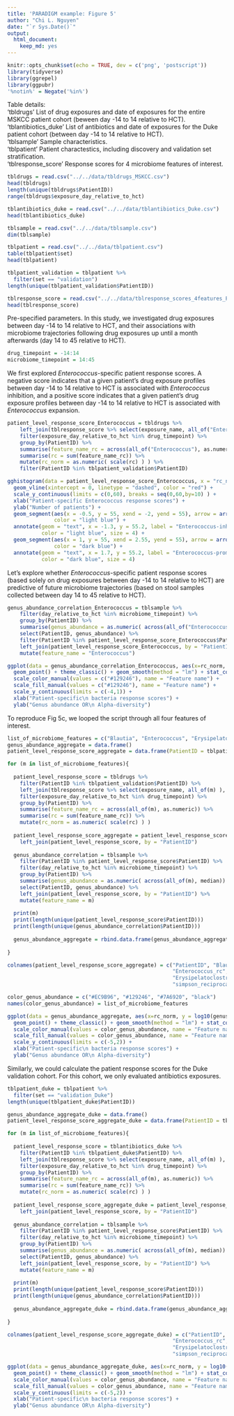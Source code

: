 ```yaml
---
title: 'PARADIGM example: Figure 5'
author: "Chi L. Nguyen"
date: "`r Sys.Date()`"
output:
  html_document:
    keep_md: yes
---
```


```r
knitr::opts_chunk$set(echo = TRUE, dev = c('png', 'postscript'))
library(tidyverse)
library(ggrepel)
library(ggpubr)
'%notin%' = Negate('%in%')
```

Table details:  
'tbldrugs' List of drug exposures and date of exposures for the entire MSKCC patient cohort (beween day -14 to 14 relative to HCT).  
'tblantibiotics_duke' List of antibiotics and date of exposures for the Duke patient cohort (between day -14 to 14 relative to HCT).  
'tblsample' Sample characteristics.  
'tblpatient' Patient charactestics, including discovery and validation set stratification.  
'tblresponse_score' Response scores for 4 microbiome features of interest. 

```r

tbldrugs = read.csv("../../data/tbldrugs_MSKCC.csv")
head(tbldrugs)
length(unique(tbldrugs$PatientID))
range(tbldrugs$exposure_day_relative_to_hct)

tblantibiotics_duke = read.csv("../../data/tblantibiotics_Duke.csv")
head(tblantibiotics_duke)

tblsample = read.csv("../../data/tblsample.csv")
dim(tblsample)

tblpatient = read.csv("../../data/tblpatient.csv")
table(tblpatient$set)
head(tblpatient)

tblpatient_validation = tblpatient %>% 
  filter(set == "validation") 
length(unique(tblpatient_validation$PatientID))

tblresponse_score = read.csv("../../data/tblresponse_scores_4features_PARADIGM.csv")
head(tblresponse_score)

```

Pre-specified parameters. In this study, we investigated drug exposures between day -14 to 14 relative to HCT, and their associations with microbiome trajectories following drug exposures up until a month afterwards (day 14 to 45 relative to HCT). 

```r

drug_timepoint = -14:14 
microbiome_timepoint = 14:45 

```

We first explored *Enterococcus*-specific patient response scores. A negative score indicates that a given patient's drug exposure profiles between day -14 to 14 relative to HCT is associated with *Enterococcus* inhibition, and a positive score indicates that a given patient's drug exposure profiles between day -14 to 14 relative to HCT is associated with *Enterococcus* expansion. 
 
```r

patient_level_response_score_Enterococcus = tbldrugs %>% 
    left_join(tblresponse_score %>% select(exposure_name, all_of("Enterococcus") ), by = "exposure_name") %>% 
    filter(exposure_day_relative_to_hct %in% drug_timepoint) %>%
    group_by(PatientID) %>%
    summarise(feature_name_rc = across(all_of("Enterococcus"), as.numeric)) %>% 
    summarise(rc = sum(feature_name_rc)) %>% 
    mutate(rc_norm = as.numeric( scale(rc) ) ) %>% 
    filter(PatientID %in% tblpatient_validation$PatientID) 

gghistogram(data = patient_level_response_score_Enterococcus, x = "rc_norm") +
  geom_vline(xintercept = 0, linetype = "dashed", color = "red") +
  scale_y_continuous(limits = c(0,60), breaks = seq(0,60,by=10) ) +
  xlab("Patient-specific Enterococcus response scores") + 
  ylab("Number of patients") +
  geom_segment(aes(x = -0.5, y = 55, xend = -2, yend = 55), arrow = arrow(length = unit(0.2, "cm")), 
               color = "light blue") + 
  annotate(geom = "text", x = -1.3, y = 55.2, label = "Enterococcus-inhibiting\n association", 
           color = "light blue", size = 4) +
  geom_segment(aes(x = 1, y = 55, xend = 2.55, yend = 55), arrow = arrow(length = unit(0.2, "cm")), 
               color = "dark blue") +
  annotate(geom = "text", x = 1.7, y = 55.2, label = "Enterococcus-promoting\n association", 
           color = "dark blue", size = 4) 

```

Let's explore whether *Enterococcus*-specific patient response scores (based solely on drug exposures between day -14 to 14 relative to HCT) are predictive of future microbiome trajectories (based on stool samples collected between day 14 to 45 relative to HCT). 

```r

genus_abundance_correlation_Enterococcus = tblsample %>% 
    filter(day_relative_to_hct %in% microbiome_timepoint) %>% 
    group_by(PatientID) %>% 
    summarise(genus_abundance = as.numeric( across(all_of("Enterococcus"), median)) ) %>% 
    select(PatientID, genus_abundance) %>% 
    filter(PatientID %in% patient_level_response_score_Enterococcus$PatientID) %>% 
    left_join(patient_level_response_score_Enterococcus, by = "PatientID") %>% 
    mutate(feature_name = "Enterococcus")

ggplot(data = genus_abundance_correlation_Enterococcus, aes(x=rc_norm, y = log10(genus_abundance+0.0001), fill = feature_name, col = feature_name)) +
  geom_point() + theme_classic() + geom_smooth(method = "lm") + stat_cor() +
  scale_color_manual(values = c("#129246"), name = "Feature name") +
  scale_fill_manual(values = c("#129246"), name = "Feature name") + 
  scale_y_continuous(limits = c(-4,1)) +
  xlab("Patient-specific\n bacteria response scores") +
  ylab("Genus abundance OR\n Alpha-diversity")  

```

To reproduce Fig 5c, we looped the script through all four features of interest. 

```r

list_of_microbiome_features = c("Blautia", "Enterococcus", "Erysipelatoclostridium", "simpson_reciprocal")
genus_abundance_aggregate = data.frame()
patient_level_response_score_aggregate = data.frame(PatientID = tblpatient_validation$PatientID)

for (m in list_of_microbiome_features){
  
  patient_level_response_score = tbldrugs %>% 
    filter(PatientID %in% tblpatient_validation$PatientID) %>% 
    left_join(tblresponse_score %>% select(exposure_name, all_of(m) ), by = "exposure_name") %>% 
    filter(exposure_day_relative_to_hct %in% drug_timepoint) %>%
    group_by(PatientID) %>%
    summarise(feature_name_rc = across(all_of(m), as.numeric)) %>% 
    summarise(rc = sum(feature_name_rc)) %>% 
    mutate(rc_norm = as.numeric( scale(rc) ) ) 
  
  patient_level_response_score_aggregate = patient_level_response_score_aggregate %>% 
    left_join(patient_level_response_score, by = "PatientID")
  
  genus_abundance_correlation = tblsample %>%
    filter(PatientID %in% patient_level_response_score$PatientID) %>% 
    filter(day_relative_to_hct %in% microbiome_timepoint) %>% 
    group_by(PatientID) %>% 
    summarise(genus_abundance = as.numeric( across(all_of(m), median)) ) %>% 
    select(PatientID, genus_abundance) %>% 
    left_join(patient_level_response_score, by = "PatientID") %>% 
    mutate(feature_name = m)
  
  print(m)
  print(length(unique(patient_level_response_score$PatientID)))
  print(length(unique(genus_abundance_correlation$PatientID)))
  
  genus_abundance_aggregate = rbind.data.frame(genus_abundance_aggregate, genus_abundance_correlation)
  
}

colnames(patient_level_response_score_aggregate) = c("PatientID", "Blautia_rc", "Blautia_rc_norm",
                                                     "Enterococcus_rc", "Enterococcus_rc_norm", 
                                                     "Erysipelatoclostridium_rc", "Erysipelatoclostridium_rc_norm",
                                                     "simpson_reciprocal_rc", "simpson_reciprocal_rc_norm")

```

```r

color_genus_abundance = c("#EC9B96", "#129246", "#7A6920", "black")
names(color_genus_abundance) = list_of_microbiome_features

ggplot(data = genus_abundance_aggregate, aes(x=rc_norm, y = log10(genus_abundance+0.0001), fill = feature_name, col = feature_name)) +
  geom_point() + theme_classic() + geom_smooth(method = "lm") + stat_cor() +
  scale_color_manual(values = color_genus_abundance, name = "Feature name") +
  scale_fill_manual(values = color_genus_abundance, name = "Feature name") + 
  scale_y_continuous(limits = c(-5,2)) +
  xlab("Patient-specific\n bacteria response scores") +
  ylab("Genus abundance OR\n Alpha-diversity")  

```

Similarly, we could calculate the patient response scores for the Duke validation cohort. For this cohort, we only evaluated antibiotics exposures. 

```r

tblpatient_duke = tblpatient %>% 
  filter(set == "validation_Duke") 
length(unique(tblpatient_duke$PatientID))

genus_abundance_aggregate_duke = data.frame()
patient_level_response_score_aggregate_duke = data.frame(PatientID = tblpatient_duke$PatientID)

for (m in list_of_microbiome_features){
  
  patient_level_response_score = tblantibiotics_duke %>% 
    filter(PatientID %in% tblpatient_duke$PatientID) %>%
    left_join(tblresponse_score %>% select(exposure_name, all_of(m) ), by = "exposure_name") %>% 
    filter(exposure_day_relative_to_hct %in% drug_timepoint) %>%
    group_by(PatientID) %>%
    summarise(feature_name_rc = across(all_of(m), as.numeric)) %>% 
    summarise(rc = sum(feature_name_rc)) %>% 
    mutate(rc_norm = as.numeric( scale(rc) ) )
  
  patient_level_response_score_aggregate_duke = patient_level_response_score_aggregate_duke %>% 
    left_join(patient_level_response_score, by = "PatientID")
  
  genus_abundance_correlation = tblsample %>% 
    filter(PatientID %in% patient_level_response_score$PatientID) %>% 
    filter(day_relative_to_hct %in% microbiome_timepoint) %>% 
    group_by(PatientID) %>% 
    summarise(genus_abundance = as.numeric( across(all_of(m), median)) ) %>% 
    select(PatientID, genus_abundance) %>% 
    left_join(patient_level_response_score, by = "PatientID") %>% 
    mutate(feature_name = m)
  
  print(m)
  print(length(unique(patient_level_response_score$PatientID)))
  print(length(unique(genus_abundance_correlation$PatientID)))
  
  genus_abundance_aggregate_duke = rbind.data.frame(genus_abundance_aggregate_duke, genus_abundance_correlation)
  
}

colnames(patient_level_response_score_aggregate_duke) = c("PatientID", "Blautia_rc", "Blautia_rc_norm",
                                                     "Enterococcus_rc", "Enterococcus_rc_norm", 
                                                     "Erysipelatoclostridium_rc", "Erysipelatoclostridium_rc_norm",
                                                     "simpson_reciprocal_rc", "simpson_reciprocal_rc_norm")

ggplot(data = genus_abundance_aggregate_duke, aes(x=rc_norm, y = log10(genus_abundance+0.0001), fill = feature_name, col = feature_name)) +
  geom_point() + theme_classic() + geom_smooth(method = "lm") + stat_cor() +
  scale_color_manual(values = color_genus_abundance, name = "Feature name") +
  scale_fill_manual(values = color_genus_abundance, name = "Feature name") + 
  scale_y_continuous(limits = c(-5,2)) +
  xlab("Patient-specific\n bacteria response scores") +
  ylab("Genus abundance OR\n Alpha-diversity")  

```

